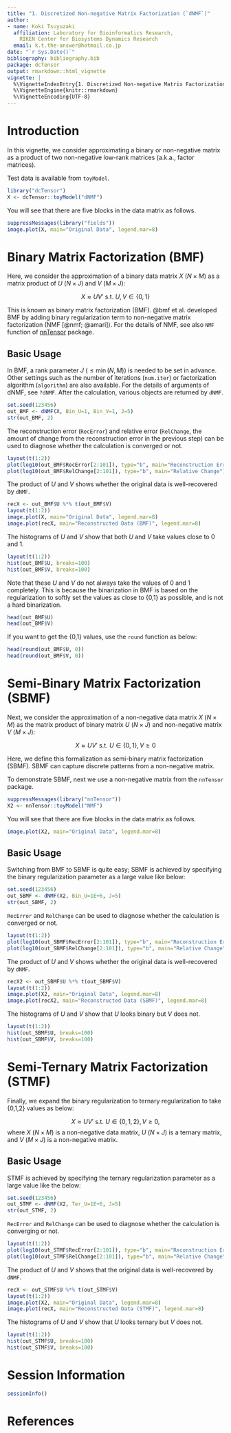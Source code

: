 ```yaml
---
title: "1. Discretized Non-negative Matrix Factorization (`dNMF`)"
author:
- name: Koki Tsuyuzaki
  affiliation: Laboratory for Bioinformatics Research,
    RIKEN Center for Biosystems Dynamics Research
  email: k.t.the-answer@hotmail.co.jp
date: "`r Sys.Date()`"
bibliography: bibliography.bib
package: dcTensor
output: rmarkdown::html_vignette
vignette: |
  %\VignetteIndexEntry{1. Discretized Non-negative Matrix Factorization (`dNMF`)}
  %\VignetteEngine{knitr::rmarkdown}
  %\VignetteEncoding{UTF-8}
---
```


# Introduction

In this vignette, we consider approximating a binary or non-negative matrix as a product of two non-negative low-rank matrices (a.k.a., factor matrices).

Test data is available from `toyModel`.

```r
library("dcTensor")
X <- dcTensor::toyModel("dNMF")
```

You will see that there are five blocks in the data matrix as follows.

```r
suppressMessages(library("fields"))
image.plot(X, main="Original Data", legend.mar=8)
```

# Binary Matrix Factorization (BMF)

Here, we consider the approximation of a binary data matrix $X$ ($N \times M$) as a matrix product of $U$ ($N \times J$) and $V$ ($M \times J$):

$$
X \approx U V' \ \mathrm{s.t.}\ U,V \in \{0,1\}
$$

This is known as binary matrix factorization (BMF). @bmf et al. developed BMF by adding binary regularization term to non-negative matrix factorization (NMF [@nmf; @amari]). For the details of NMF, see also `NMF` function of [nnTensor](https://cran.r-project.org/package=nnTensor) package.

## Basic Usage

In BMF, a rank parameter $J$ ($\leq \min(N, M)$) is needed to be set in advance. Other settings such as the number of iterations (`num.iter`) or factorization algorithm (`algorithm`) are also available. For the details of arguments of dNMF, see `?dNMF`. After the calculation, various objects are returned by `dNMF`.

```r
set.seed(123456)
out_BMF <- dNMF(X, Bin_U=1, Bin_V=1, J=5)
str(out_BMF, 2)
```

The reconstruction error (`RecError`) and relative error (`RelChange`, the amount of change from the reconstruction error in the previous step) can be used to diagnose whether the calculation is converged or not.

```r
layout(t(1:2))
plot(log10(out_BMF$RecError[2:101]), type="b", main="Reconstruction Error")
plot(log10(out_BMF$RelChange[2:101]), type="b", main="Relative Change")
```

The product of $U$ and $V$ shows whether the original data is well-recovered by `dNMF`.

```r
recX <- out_BMF$U %*% t(out_BMF$V)
layout(t(1:2))
image.plot(X, main="Original Data", legend.mar=8)
image.plot(recX, main="Reconstructed Data (BMF)", legend.mar=8)
```

The histograms of $U$ and $V$ show that both $U$ and $V$ take values close to 0 and 1.

```r
layout(t(1:2))
hist(out_BMF$U, breaks=100)
hist(out_BMF$V, breaks=100)
```

Note that these $U$ and $V$ do not always take the values of 0 and 1 completely. This is because the binarization in BMF is based on the regularization to softly set the values as close to {0,1} as possible, and is not a hard binarization.

```r
head(out_BMF$U)
head(out_BMF$V)
```

If you want to get the {0,1} values, use the `round` function as below:

```r
head(round(out_BMF$U, 0))
head(round(out_BMF$V, 0))
```

# Semi-Binary Matrix Factorization (SBMF)

Next, we consider the approximation of a non-negative data matrix $X$ ($N \times M$) as the matrix product of binary matrix $U$ ($N \times J$) and non-negative matrix $V$ ($M \times J$):

$$
X \approx U V' \ \mathrm{s.t.}\ U \in \{0,1\}, V \geq 0
$$

Here, we define this formalization as semi-binary matrix factorization (SBMF). SBMF can capture discrete patterns from a non-negative matrix.

To demonstrate SBMF, next we use a non-negative matrix from the `nnTensor` package.

```r
suppressMessages(library("nnTensor"))
X2 <- nnTensor::toyModel("NMF")
```

You will see that there are five blocks in the data matrix as follows.

```r
image.plot(X2, main="Original Data", legend.mar=8)
```

## Basic Usage

Switching from BMF to SBMF is quite easy; SBMF is achieved by specifying the binary regularization parameter as a large value like below:

```r
set.seed(123456)
out_SBMF <- dNMF(X2, Bin_U=1E+6, J=5)
str(out_SBMF, 2)
```

`RecError` and `RelChange` can be used to diagnose whether the calculation is converged or not.

```r
layout(t(1:2))
plot(log10(out_SBMF$RecError[2:101]), type="b", main="Reconstruction Error")
plot(log10(out_SBMF$RelChange[2:101]), type="b", main="Relative Change")
```

The product of $U$ and $V$ shows whether the original data is well-recovered by `dNMF`.

```r
recX2 <- out_SBMF$U %*% t(out_SBMF$V)
layout(t(1:2))
image.plot(X2, main="Original Data", legend.mar=8)
image.plot(recX2, main="Reconstructed Data (SBMF)", legend.mar=8)
```

The histograms of $U$ and $V$ show that $U$ looks binary but $V$ does not.

```r
layout(t(1:2))
hist(out_SBMF$U, breaks=100)
hist(out_SBMF$V, breaks=100)
```

# Semi-Ternary Matrix Factorization (STMF)

Finally, we expand the binary regularization to ternary regularization to take {0,1,2} values as below:

$$
X \approx U V' \ \mathrm{s.t.}\ U \in \{0,1,2\}, V \geq 0,
$$
where $X$ ($N \times M$) is a non-negative data matrix, $U$ ($N \times J$) is a ternary matrix, and $V$ ($M \times J$) is a non-negative matrix.

## Basic Usage

STMF is achieved by specifying the ternary regularization parameter as a large value like the below:

```r
set.seed(123456)
out_STMF <- dNMF(X2, Ter_U=1E+6, J=5)
str(out_STMF, 2)
```

`RecError` and `RelChange` can be used to diagnose whether the calculation is converging or not.

```r
layout(t(1:2))
plot(log10(out_STMF$RecError[2:101]), type="b", main="Reconstruction Error")
plot(log10(out_STMF$RelChange[2:101]), type="b", main="Relative Change")
```

The product of $U$ and $V$ shows that the original data is well-recovered by `dNMF`.

```r
recX <- out_STMF$U %*% t(out_STMF$V)
layout(t(1:2))
image.plot(X2, main="Original Data", legend.mar=8)
image.plot(recX, main="Reconstructed Data (STMF)", legend.mar=8)
```

The histograms of $U$ and $V$ show that $U$ looks ternary but $V$ does not.

```r
layout(t(1:2))
hist(out_STMF$U, breaks=100)
hist(out_STMF$V, breaks=100)
```

# Session Information {.unnumbered}

```r
sessionInfo()
```

# References